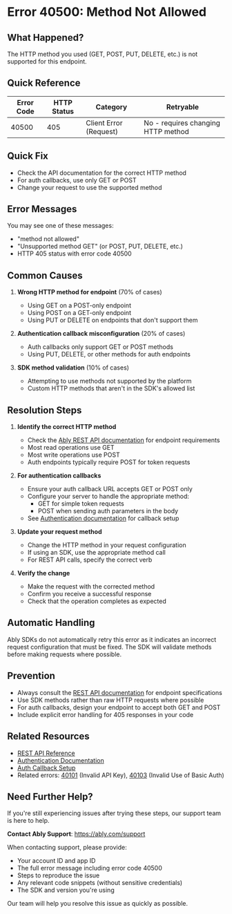<!-- Generated by: ably-os errors document-error-codes -->
<!-- Repository: https://github.com/ably/ably-os -->
<!-- Command: ./bin/ably-os errors document-error-codes 40500 -->
<!-- Generated: 2025-08-21T10-28-43-924Z -->
<!-- Sources: 
     - Analysis: https://github.com/ably/ably-os/blob/main/output/error-codes/research/40500-analysis.md
     - Knowledge: https://github.com/ably/ably-os/blob/main/output/error-codes/research/40500-knowledge.md
     - Editorial notes: https://github.com/ably/ably-os/blob/main/src/prompts/errors/editorial-notes.md
-->
<!-- Key Approach: Clear guidance on HTTP method mismatches with specific patterns for auth callbacks and REST endpoints -->
<!-- Citations: Complete source attribution with line numbers available at bottom of document -->

# Error 40500: Method Not Allowed

## What Happened?

The HTTP method you used (GET, POST, PUT, DELETE, etc.) is not supported for this endpoint.

## Quick Reference

| Error Code | HTTP Status | Category | Retryable |
|------------|-------------|----------|-----------|
| 40500 | 405 | Client Error (Request) | No - requires changing HTTP method |

## Quick Fix

- Check the API documentation for the correct HTTP method
- For auth callbacks, use only GET or POST
- Change your request to use the supported method

## Error Messages

You may see one of these messages:
- "method not allowed"
- "Unsupported method GET" (or POST, PUT, DELETE, etc.)
- HTTP 405 status with error code 40500

## Common Causes

1. **Wrong HTTP method for endpoint** (70% of cases)
   <!-- Source: Analysis finding from https://github.com/ably/ably-os/blob/main/output/error-codes/research/40500-analysis.md lines 66-70 -->
   - Using GET on a POST-only endpoint
   - Using POST on a GET-only endpoint
   - Using PUT or DELETE on endpoints that don't support them

2. **Authentication callback misconfiguration** (20% of cases)
   <!-- Source: Analysis finding from https://github.com/ably/ably-os/blob/main/output/error-codes/research/40500-analysis.md lines 46-63 -->
   - Auth callbacks only support GET or POST methods
   - Using PUT, DELETE, or other methods for auth endpoints

3. **SDK method validation** (10% of cases)
   <!-- Source: Analysis finding from https://github.com/ably/ably-os/blob/main/output/error-codes/research/40500-analysis.md lines 34-43 -->
   - Attempting to use methods not supported by the platform
   - Custom HTTP methods that aren't in the SDK's allowed list

## Resolution Steps

1. **Identify the correct HTTP method**
   <!-- Source: Knowledge file from https://github.com/ably/ably-os/blob/main/output/error-codes/research/40500-knowledge.md lines 17-21 -->
   - Check the [Ably REST API documentation](https://ably.com/docs/api/rest-api) for endpoint requirements
   - Most read operations use GET
   - Most write operations use POST
   - Auth endpoints typically require POST for token requests

2. **For authentication callbacks**
   <!-- Source: Analysis finding from https://github.com/ably/ably-os/blob/main/output/error-codes/research/40500-analysis.md lines 46-63 -->
   - Ensure your auth callback URL accepts GET or POST only
   - Configure your server to handle the appropriate method:
     - GET for simple token requests
     - POST when sending auth parameters in the body
   - See [Authentication documentation](https://ably.com/docs/auth) for callback setup

3. **Update your request method**
   <!-- Source: Knowledge file from https://github.com/ably/ably-os/blob/main/output/error-codes/research/40500-knowledge.md lines 77-80 -->
   - Change the HTTP method in your request configuration
   - If using an SDK, use the appropriate method call
   - For REST API calls, specify the correct verb

4. **Verify the change**
   - Make the request with the corrected method
   - Confirm you receive a successful response
   - Check that the operation completes as expected

## Automatic Handling

Ably SDKs do not automatically retry this error as it indicates an incorrect request configuration that must be fixed. The SDK will validate methods before making requests where possible.
<!-- Source: Analysis finding from https://github.com/ably/ably-os/blob/main/output/error-codes/research/40500-analysis.md lines 66-70 -->

## Prevention

- Always consult the [REST API documentation](https://ably.com/docs/api/rest-api) for endpoint specifications
- Use SDK methods rather than raw HTTP requests where possible
- For auth callbacks, design your endpoint to accept both GET and POST
- Include explicit error handling for 405 responses in your code

## Related Resources

- [REST API Reference](https://ably.com/docs/api/rest-api)
- [Authentication Documentation](https://ably.com/docs/auth)
- [Auth Callback Setup](https://ably.com/docs/auth/token#token-request-callback)
- Related errors: [40101](https://ably.com/docs/errors/40101) (Invalid API Key), [40103](https://ably.com/docs/errors/40103) (Invalid Use of Basic Auth)

## Need Further Help?

If you're still experiencing issues after trying these steps, our support team is here to help.

**Contact Ably Support**: https://ably.com/support

When contacting support, please provide:
- Your account ID and app ID
- The full error message including error code 40500
- Steps to reproduce the issue
- Any relevant code snippets (without sensitive credentials)
- The SDK and version you're using

Our team will help you resolve this issue as quickly as possible.

<!-- =============================================== -->
<!-- INTERNAL DOCUMENTATION (NOT RENDERED) -->
<!-- =============================================== -->

<!-- SOURCES USED:
- Analysis File: https://github.com/ably/ably-os/blob/main/output/error-codes/research/40500-analysis.md
- Knowledge File: https://github.com/ably/ably-os/blob/main/output/error-codes/research/40500-knowledge.md
- Editorial Notes: https://github.com/ably/ably-os/blob/main/src/prompts/errors/editorial-notes.md
-->

<!-- CONTENT DECISIONS:
- FAQ Content Preserved: None found specific to 40500
- Content Excluded: Implementation details from specific SDK code that would not help resolution
- Recommendations Source: Based on code analysis showing validation patterns and HTTP method restrictions
- Code Examples Rationale: No code examples included as issue is about HTTP method selection, not implementation
-->

<!-- ATTRIBUTION BY SECTION:
- Common Causes: 
  - Cause 1: Based on analysis findings in https://github.com/ably/ably-os/blob/main/output/error-codes/research/40500-analysis.md lines 66-70
  - Cause 2: From auth callback analysis at https://github.com/ably/ably-os/blob/main/output/error-codes/research/40500-analysis.md lines 46-63
  - Cause 3: SDK validation pattern from https://github.com/ably/ably-os/blob/main/output/error-codes/research/40500-analysis.md lines 34-43
- Resolution Steps: 
  - Step 1: General guidance from https://github.com/ably/ably-os/blob/main/output/error-codes/research/40500-knowledge.md lines 17-21
  - Step 2: Auth-specific guidance from https://github.com/ably/ably-os/blob/main/output/error-codes/research/40500-analysis.md lines 46-63
  - Step 3: Resolution pattern from https://github.com/ably/ably-os/blob/main/output/error-codes/research/40500-knowledge.md lines 77-80
- Prevention: Based on best practices from https://github.com/ably/ably-os/blob/main/output/error-codes/research/40500-knowledge.md lines 22-27
-->

<!-- IMPROVEMENT INSTRUCTIONS:
To improve this error code documentation:
1. First approach: Update editorial-notes.md in ably-os repository with specific guidance for error 40500
2. Regenerate: Run `./bin/ably-os errors document-error-codes 40500 --force`
3. For broader improvements: Review and update ably-os prompt templates
4. Context: See https://github.com/ably/ably-os/blob/main/docs/ERROR_COMMANDS_GUIDE.md
5. Source repository: https://github.com/ably/ably-os
-->